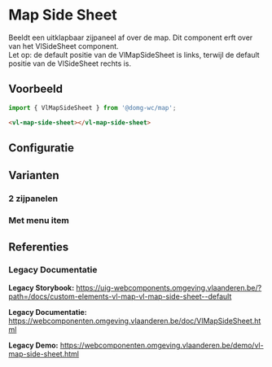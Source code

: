 
# Map Side Sheet

Beeldt een uitklapbaar zijpaneel af over de map. Dit component erft over van het VlSideSheet component.  
Let op: de default positie van de VlMapSideSheet is links, terwijl de default positie van de VlSideSheet rechts is.

## Voorbeeld

```js
import { VlMapSideSheet } from '@domg-wc/map';
```

```html
<vl-map-side-sheet></vl-map-side-sheet>
```

<DocsStory id="map-side-sheet--map-side-sheet-default" />

## Configuratie

<ArgsTable story={PRIMARY_STORY} />

## Varianten

### 2 zijpanelen

<DocsStory id="map-side-sheet--map-side-sheet-dual" />

### Met menu item

<DocsStory id="map-side-sheet--map-side-sheet-menu-item" />

## Referenties

### Legacy Documentatie

**Legacy Storybook:** https://uig-webcomponents.omgeving.vlaanderen.be/?path=/docs/custom-elements-vl-map-vl-map-side-sheet--default

**Legacy Documentatie:** https://webcomponenten.omgeving.vlaanderen.be/doc/VlMapSideSheet.html

**Legacy Demo:** https://webcomponenten.omgeving.vlaanderen.be/demo/vl-map-side-sheet.html

